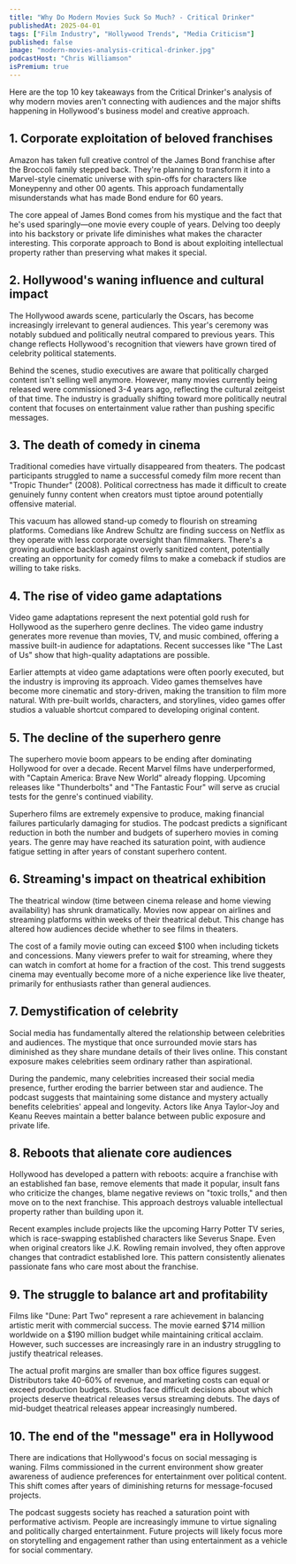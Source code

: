 ```yaml
---
title: "Why Do Modern Movies Suck So Much? - Critical Drinker"
publishedAt: 2025-04-01
tags: ["Film Industry", "Hollywood Trends", "Media Criticism"]
published: false
image: "modern-movies-analysis-critical-drinker.jpg"
podcastHost: "Chris Williamson"
isPremium: true
---
```



<PodcastSummaryPageLayout frontmatter={frontmatter}>

Here are the top 10 key takeaways from the Critical Drinker's analysis of why modern movies aren't connecting with audiences and the major shifts happening in Hollywood's business model and creative approach.

## 1. Corporate exploitation of beloved franchises

Amazon has taken full creative control of the James Bond franchise after the Broccoli family stepped back. They're planning to transform it into a Marvel-style cinematic universe with spin-offs for characters like Moneypenny and other 00 agents. This approach fundamentally misunderstands what has made Bond endure for 60 years.

The core appeal of James Bond comes from his mystique and the fact that he's used sparingly—one movie every couple of years. Delving too deeply into his backstory or private life diminishes what makes the character interesting. This corporate approach to Bond is about exploiting intellectual property rather than preserving what makes it special.

## 2. Hollywood's waning influence and cultural impact

The Hollywood awards scene, particularly the Oscars, has become increasingly irrelevant to general audiences. This year's ceremony was notably subdued and politically neutral compared to previous years. This change reflects Hollywood's recognition that viewers have grown tired of celebrity political statements.

Behind the scenes, studio executives are aware that politically charged content isn't selling well anymore. However, many movies currently being released were commissioned 3-4 years ago, reflecting the cultural zeitgeist of that time. The industry is gradually shifting toward more politically neutral content that focuses on entertainment value rather than pushing specific messages.

## 3. The death of comedy in cinema

Traditional comedies have virtually disappeared from theaters. The podcast participants struggled to name a successful comedy film more recent than "Tropic Thunder" (2008). Political correctness has made it difficult to create genuinely funny content when creators must tiptoe around potentially offensive material.

This vacuum has allowed stand-up comedy to flourish on streaming platforms. Comedians like Andrew Schultz are finding success on Netflix as they operate with less corporate oversight than filmmakers. There's a growing audience backlash against overly sanitized content, potentially creating an opportunity for comedy films to make a comeback if studios are willing to take risks.

## 4. The rise of video game adaptations

Video game adaptations represent the next potential gold rush for Hollywood as the superhero genre declines. The video game industry generates more revenue than movies, TV, and music combined, offering a massive built-in audience for adaptations. Recent successes like "The Last of Us" show that high-quality adaptations are possible.

Earlier attempts at video game adaptations were often poorly executed, but the industry is improving its approach. Video games themselves have become more cinematic and story-driven, making the transition to film more natural. With pre-built worlds, characters, and storylines, video games offer studios a valuable shortcut compared to developing original content.

## 5. The decline of the superhero genre

The superhero movie boom appears to be ending after dominating Hollywood for over a decade. Recent Marvel films have underperformed, with "Captain America: Brave New World" already flopping. Upcoming releases like "Thunderbolts" and "The Fantastic Four" will serve as crucial tests for the genre's continued viability.

Superhero films are extremely expensive to produce, making financial failures particularly damaging for studios. The podcast predicts a significant reduction in both the number and budgets of superhero movies in coming years. The genre may have reached its saturation point, with audience fatigue setting in after years of constant superhero content.

## 6. Streaming's impact on theatrical exhibition

The theatrical window (time between cinema release and home viewing availability) has shrunk dramatically. Movies now appear on airlines and streaming platforms within weeks of their theatrical debut. This change has altered how audiences decide whether to see films in theaters.

The cost of a family movie outing can exceed $100 when including tickets and concessions. Many viewers prefer to wait for streaming, where they can watch in comfort at home for a fraction of the cost. This trend suggests cinema may eventually become more of a niche experience like live theater, primarily for enthusiasts rather than general audiences.

## 7. Demystification of celebrity

Social media has fundamentally altered the relationship between celebrities and audiences. The mystique that once surrounded movie stars has diminished as they share mundane details of their lives online. This constant exposure makes celebrities seem ordinary rather than aspirational.

During the pandemic, many celebrities increased their social media presence, further eroding the barrier between star and audience. The podcast suggests that maintaining some distance and mystery actually benefits celebrities' appeal and longevity. Actors like Anya Taylor-Joy and Keanu Reeves maintain a better balance between public exposure and private life.

## 8. Reboots that alienate core audiences

Hollywood has developed a pattern with reboots: acquire a franchise with an established fan base, remove elements that made it popular, insult fans who criticize the changes, blame negative reviews on "toxic trolls," and then move on to the next franchise. This approach destroys valuable intellectual property rather than building upon it.

Recent examples include projects like the upcoming Harry Potter TV series, which is race-swapping established characters like Severus Snape. Even when original creators like J.K. Rowling remain involved, they often approve changes that contradict established lore. This pattern consistently alienates passionate fans who care most about the franchise.

## 9. The struggle to balance art and profitability

Films like "Dune: Part Two" represent a rare achievement in balancing artistic merit with commercial success. The movie earned $714 million worldwide on a $190 million budget while maintaining critical acclaim. However, such successes are increasingly rare in an industry struggling to justify theatrical releases.

The actual profit margins are smaller than box office figures suggest. Distributors take 40-60% of revenue, and marketing costs can equal or exceed production budgets. Studios face difficult decisions about which projects deserve theatrical releases versus streaming debuts. The days of mid-budget theatrical releases appear increasingly numbered.

## 10. The end of the "message" era in Hollywood

There are indications that Hollywood's focus on social messaging is waning. Films commissioned in the current environment show greater awareness of audience preferences for entertainment over political content. This shift comes after years of diminishing returns for message-focused projects.

The podcast suggests society has reached a saturation point with performative activism. People are increasingly immune to virtue signaling and politically charged entertainment. Future projects will likely focus more on storytelling and engagement rather than using entertainment as a vehicle for social commentary.

</PodcastSummaryPageLayout>
